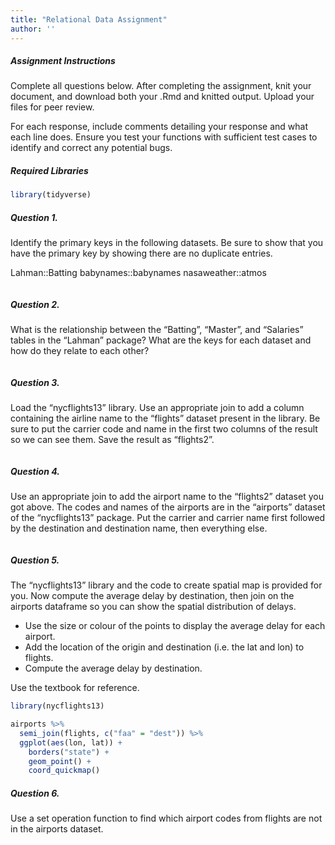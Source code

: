 ```yaml
---
title: "Relational Data Assignment"
author: ''
---
```

##### Assignment Instructions

Complete all questions below. After completing the assignment, knit your document, and download both your .Rmd and knitted output. Upload your files for peer review. 

For each response, include comments detailing your response and what each line does. Ensure you test your functions with sufficient test cases to identify and correct any potential bugs.

##### Required Libraries

```r
library(tidyverse)
```

##### Question 1.

Identify the primary keys in the following datasets. Be sure to show that you have the primary key by showing there are no duplicate entries.

Lahman::Batting
babynames::babynames
nasaweather::atmos

```r

```

##### Question 2.

What is the relationship between the "Batting", "Master", and "Salaries" tables in the "Lahman" package? What are the keys for each dataset and how do they relate to each other?

```r

```

##### Question 3.

Load the "nycflights13" library. Use an appropriate join to add a column containing the airline name to the "flights" dataset present in the library. Be sure to put the carrier code and name in the first two columns of the result so we can see them. Save the result as "flights2".

```r

```

##### Question 4.

Use an appropriate join to add the airport name to the "flights2" dataset you got above. The codes and names of the airports are in the "airports" dataset of the "nycflights13" package. Put the carrier and carrier name first followed by the destination and destination name, then everything else.

```r

```

##### Question 5.

The "nycflights13" library and the code to create spatial map is provided for you. Now compute the average delay by destination, then join on the airports dataframe so you can show the spatial distribution of delays.

* Use the size or colour of the points to display the average delay for each airport.
* Add the location of the origin and destination (i.e. the lat and lon) to flights.
* Compute the average delay by destination.

Use the textbook for reference.
```r
library(nycflights13)

airports %>%
  semi_join(flights, c("faa" = "dest")) %>%
  ggplot(aes(lon, lat)) +
    borders("state") +
    geom_point() +
    coord_quickmap()
```

##### Question 6.

Use a set operation function to find which airport codes from flights are not in the airports dataset.

```r

```


